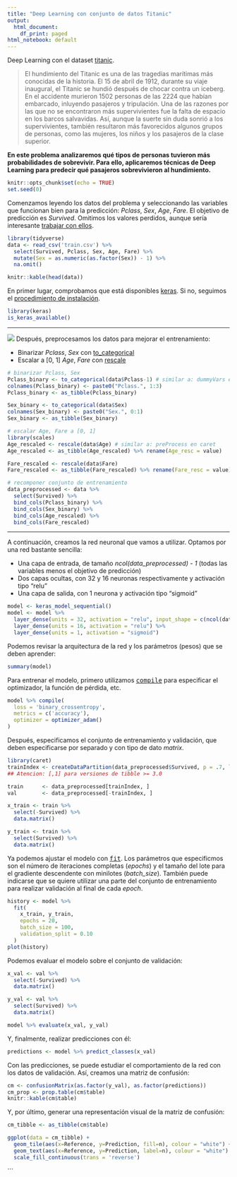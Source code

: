 ```yaml
---
title: "Deep Learning con conjunto de datos Titanic"
output:
  html_document:
    df_print: paged
html_notebook: default
---
```


Deep Learning con el dataset [titanic](https://www.kaggle.com/c/titanic/).

> El hundimiento del Titanic es una de las tragedias marítimas más conocidas de la historia. El 15 de abril de 1912, durante su viaje inaugural, el Titanic se hundió después de chocar contra un iceberg. En el accidente murieron 1502 personas de las 2224 que habían embarcado, inluyendo pasajeros y tripulación. Una de las razones por las que no se encontraron más supervivientes fue la falta de espacio en los barcos salvavidas. Así, aunque la suerte sin duda sonrió a los supervivientes, también resultaron más favorecidos algunos grupos de personas, como las mujeres, los niños y los pasajeros de la clase superior.

**En este problema analizaremos qué tipos de personas tuvieron más probabilidades de sobrevivir. Para ello, aplicaremos técnicas de Deep Learning para predecir qué pasajeros sobrevivieron al hundimiento.**

```r
knitr::opts_chunk$set(echo = TRUE)
set.seed(0)
```

Comenzamos leyendo los datos del problema y seleccionando las variables que funcionan bien para la predicción: _Pclass_, _Sex_, _Age_, _Fare_. El objetivo de predicción es _Survived_. Omitimos los valores perdidos, aunque sería interesante [trabajar con ellos](https://github.com/jgromero/sige2020/blob/master/Teor%C3%ADa/02%20Depuraci%C3%B3n%20y%20calidad%20de%20datos/code/titanic-missing-noise.Rmd).

```r
library(tidyverse)
data <- read_csv('train.csv') %>%
  select(Survived, Pclass, Sex, Age, Fare) %>%
  mutate(Sex = as.numeric(as.factor(Sex)) - 1) %>%
  na.omit()

knitr::kable(head(data))
```

En primer lugar, comprobamos que está disponibles [keras](https://keras.rstudio.com/). Si no, seguimos el [procedimiento de instalación](https://keras.rstudio.com/#getting-started).
```r
library(keras)
is_keras_available()
```

***
![](lamp.png)
Después, preprocesamos los datos para mejorar el entrenamiento:

* Binarizar _Pclass_, _Sex_ con [to_categorical](https://keras.rstudio.com/reference/to_categorical.html)
* Escalar a [0, 1] _Age_, _Fare_ con [rescale](https://www.rdocumentation.org/packages/scales/versions/0.4.1/topics/rescale)

```r
# binarizar Pclass, Sex
Pclass_binary <- to_categorical(data$Pclass-1) # similar a: dummyVars en caret
colnames(Pclass_binary) <- paste0("Pclass.", 1:3)
Pclass_binary <- as_tibble(Pclass_binary)

Sex_binary <- to_categorical(data$Sex)
colnames(Sex_binary) <- paste0("Sex.", 0:1)
Sex_binary <- as_tibble(Sex_binary)

# escalar Age, Fare a [0, 1]
library(scales)
Age_rescaled <- rescale(data$Age) # similar a: preProcess en caret
Age_rescaled <- as_tibble(Age_rescaled) %>% rename(Age_resc = value)

Fare_rescaled <- rescale(data$Fare) 
Fare_rescaled <- as_tibble(Fare_rescaled) %>% rename(Fare_resc = value)

# recomponer conjunto de entrenamiento
data_preprocessed <- data %>%
  select(Survived) %>%
  bind_cols(Pclass_binary) %>%
  bind_cols(Sex_binary) %>%
  bind_cols(Age_rescaled) %>%
  bind_cols(Fare_rescaled)
```

***

A continuación, creamos la red neuronal que vamos a utilizar. Optamos por una red bastante sencilla:

* Una capa de entrada, de tamaño _ncol(data\_preprocessed) - 1_ (todas las variables menos el objetivo de predicción)
* Dos capas ocultas, con 32 y 16 neuronas respectivamente y activación tipo "relu"
* Una capa de salida, con 1 neurona y activación tipo "sigmoid"

```r
model <- keras_model_sequential()
model <- model %>% 
  layer_dense(units = 32, activation = "relu", input_shape = c(ncol(data_preprocessed) - 1)) %>%
  layer_dense(units = 16, activation = "relu") %>%
  layer_dense(units = 1, activation = "sigmoid")
```

Podemos revisar la arquitectura de la red y los parámetros (pesos) que se deben aprender:
```r
summary(model)
```

Para entrenar el modelo, primero utilizamos [<tt>compile</tt>](https://keras.rstudio.com/reference/compile.html) para especificar el optimizador, la función de pérdida, etc.
```r
model %>% compile(
  loss = 'binary_crossentropy',
  metrics = c('accuracy'),
  optimizer = optimizer_adam()
)
```

Después, especificamos el conjunto de entrenamiento y validación, que deben especificarse por separado y con tipo de dato _matrix_.
```r
library(caret)
trainIndex <- createDataPartition(data_preprocessed$Survived, p = .7, list = FALSE)[,1]  
## Atencion: [,1] para versiones de tibble >= 3.0

train      <- data_preprocessed[trainIndex, ] 
val        <- data_preprocessed[-trainIndex, ]

x_train <- train %>%
  select(-Survived) %>%
  data.matrix()

y_train <- train %>%
  select(Survived) %>%
  data.matrix()
```

Ya podemos ajustar el modelo con [<tt>fit</tt>](https://keras.rstudio.com/reference/fit.html). Los parámetros que especificmos son el número de iteraciones completas (_epochs_) y el tamaño del lote para el gradiente descendente con minilotes (_batch\_size_). También puede indicarse que se quiere utilizar una parte del conjunto de entrenamiento para realizar validación al final de cada _epoch_.
```r
history <- model %>% 
  fit(
    x_train, y_train, 
    epochs = 20, 
    batch_size = 100, 
    validation_split = 0.10
  )
plot(history)
```

Podemos evaluar el modelo sobre el conjunto de validación:
```r
x_val <- val %>%
  select(-Survived) %>%
  data.matrix()

y_val <- val %>%
  select(Survived) %>%
  data.matrix()

model %>% evaluate(x_val, y_val)
```

Y, finalmente, realizar predicciones con él:
```r
predictions <- model %>% predict_classes(x_val)
```

Con las predicciones, se puede estudiar el comportamiento de la red con los datos de validación. Así, creamos una matriz de confusión:
```r
cm <- confusionMatrix(as.factor(y_val), as.factor(predictions))
cm_prop <- prop.table(cm$table)
knitr::kable(cm$table)
```

Y, por último, generar una representación visual de la matriz de confusión:
```r
cm_tibble <- as_tibble(cm$table) 

ggplot(data = cm_tibble) + 
  geom_tile(aes(x=Reference, y=Prediction, fill=n), colour = "white") +
  geom_text(aes(x=Reference, y=Prediction, label=n), colour = "white") +
  scale_fill_continuous(trans = 'reverse') 
```
```